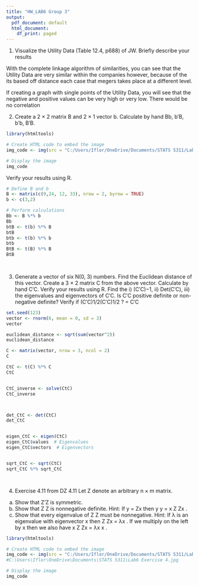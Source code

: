 ---
title: "HW_LAB6 Group 3"
output:
  pdf_document: default
  html_document:
    df_print: paged
---

1. Visualize the Utility Data (Table 12.4, p688) of JW. Briefly
describe your results

With the complete linkage algorithm of similarities, you can see that the Utility Data are very similar within the companies however, because of the its based off distance each case that megers takes place at a different level. 

If creating a graph with single points of the Utility Data, you will see that the negative and positive values can be very high or very low. There would be no correlation 



2. Create a 2 × 2 matrix B and 2 × 1 vector b. Calculate by hand
Bb, b′B, b′b, B′B. 
```{r}
library(htmltools)

# Create HTML code to embed the image
img_code <- img(src = "C:/Users/Iflor/OneDrive/Documents/STATS 5311/Lab6.jpg")

# Display the image
img_code
```



Verify your results using R.

```{r}
# Define B and b
B <- matrix(c(9,24, 12, 33), nrow = 2, byrow = TRUE)
b <- c(3,2)

# Perform calculations
Bb <- B %*% b
Bb
btB <- t(b) %*% B
btB
btb <- t(b) %*% b
btb
BtB <- t(B) %*% B
BtB

 

```

3. Generate a vector of six N(0, 3) numbers. Find the Euclidean
distance of this vector. Create a 3 × 2 matrix C from the above
vector. Calculate by hand C′C. Verify your results using R.
Find the i) (C′C)−1, ii) Det(C′C), iii) the eigenvalues and
eigenvectors of C′C. Is C′C positive definite or non-negative
definite? Verify if (C′C)1/2(C′C)1/2 ?
= C′C

```{r}

set.seed(123)  
vector <- rnorm(6, mean = 0, sd = 3)
vector

euclidean_distance <- sqrt(sum(vector^2))
euclidean_distance

C <- matrix(vector, nrow = 3, ncol = 2)
C

CtC <- t(C) %*% C
CtC


CtC_inverse <- solve(CtC)
CtC_inverse



det_CtC <- det(CtC)
det_CtC


eigen_CtC <- eigen(CtC)
eigen_CtC$values  # Eigenvalues
eigen_CtC$vectors  # Eigenvectors


sqrt_CtC <- sqrt(CtC)
sqrt_CtC %*% sqrt_CtC




```

4. Exercise 4.11 from DZ
4.11 Let Z denote an arbitrary n × m matrix.
(a) Show that Z'Z is symmetric.
(b) Show that Z
Z is nonnegative definite. Hint: If y = Zx then
y
y = x
Z
Zx .
(c) Show that every eigenvalue of Z
Z must be nonnegative. Hint:
If λ is an eigenvalue with eigenvector x then Z
Zx = λx . If we
multiply on the left by x then we also have
x
Z
Zx = λx
x .

```{r}


library(htmltools)

# Create HTML code to embed the image
img_code <- img(src = "C:/Users/Iflor/OneDrive/Documents/STATS 5311/Lab6 Exercise 4.jpg")
#C:\Users\Iflor\OneDrive\Documents\STATS 5311\Lab6 Exercise 4.jpg

# Display the image
img_code



```





